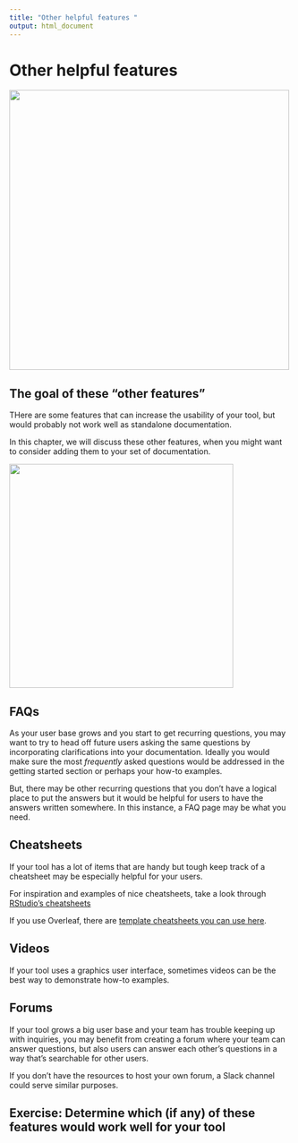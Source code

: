 ```yaml
---
title: "Other helpful features "
output: html_document
---
```


# Other helpful features

<img src=https://docs.google.com/presentation/d/1cd434bkLer_CJ04GzpsZwzeEA9gjc5Ho6QimiHPbyEg/export/png?id=1cd434bkLer_CJ04GzpsZwzeEA9gjc5Ho6QimiHPbyEg&pageid=gd436f8053d_0_0 width=500 height=500 />

## The goal of these "other features"

THere are some features that can increase the usability of your tool, but would probably not work well as standalone documentation. 

In this chapter, we will discuss these other features, when you might want to consider adding them to your set of documentation. 

<img src=https://docs.google.com/presentation/d/1cd434bkLer_CJ04GzpsZwzeEA9gjc5Ho6QimiHPbyEg/export/png?id=1cd434bkLer_CJ04GzpsZwzeEA9gjc5Ho6QimiHPbyEg&pageid=gcdcbd8d802_0_173 width = 400 height = 400 />

## FAQs

As your user base grows and you start to get recurring questions, you may want to try to head off future users asking the same questions by incorporating clarifications into your documentation. 
Ideally you would make sure the most _frequently_ asked questions would be addressed in the getting started section or perhaps your how-to examples. 

But, there may be other recurring questions that you don't have a logical place to put the answers but it would be helpful for users to have the answers written somewhere. 
In this instance, a FAQ page may be what you need. 

## Cheatsheets

If your tool has a lot of items that are handy but tough keep track of a cheatsheet may be especially helpful for your users.  

For inspiration and examples of nice cheatsheets, take a look through [RStudio's cheatsheets](https://www.rstudio.com/resources/cheatsheets/)

If you use Overleaf, there are [template cheatsheets you can use here](https://www.overleaf.com/gallery/tagged/cheat-sheet).

## Videos

If your tool uses a graphics user interface, sometimes videos can be the best way to demonstrate how-to examples. 

## Forums

If your tool grows a big user base and your team has trouble keeping up with inquiries, you may benefit from creating a forum where your team can answer questions, but also users can answer each other's questions in a way that's searchable for other users. 

If you don't have the resources to host your own forum, a Slack channel could serve similar purposes. 

## Exercise: Determine which (if any) of these features would work well for your tool
